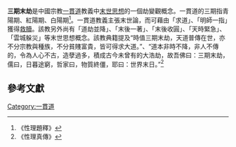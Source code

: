{{unreferenced|time=2019-06-23T23:17:52+00:00}}
'''三期末劫'''是中國宗教[[一貫道|一貫道]]教義中[[末世論|末世思想]]的一個劫變觀概念。一貫道的三期指青陽期、紅陽期、白陽期<ref>《性理題釋》</ref>。一貫道教義主張末世論，而可藉由「求道」、「明師一指」獲得[[救贖論|救贖]]。該教另外尚有「道劫並降」、「末後一著」、「末後收圓」、「天時緊急」、「雲城躲災」等末世思想概念。該教典籍提及“時值三期末劫，天道普傳在世，亦不分宗教與種族，不分貧賤富貴，皆可得求大道。”、“道本非時不降，非人不傳的，令為人心不古，造孽過多，積成古今未曾有的大浩劫，故吾佛曰：三期末劫，儒曰，日暮途窮，哲家曰，物質終僵，耶曰：世界末日。”<ref>《性理真傳》</ref>

==參考文獻==
{{reflist}}

[[Category:一貫道|Category:一貫道]]